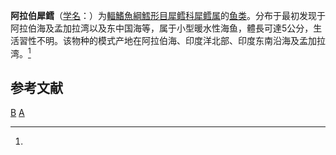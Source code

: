 {{Speciesbox
| genus = Bregmaceros
| species = arabicus
| status = NE
| status_system = IUCN3.1
| authority = (D'Ancona et Cavinato, 1965)<ref name='id6772'>{{cite web| url =http://www.bioinfo.cn/db05/BjdwSpecies.php?action=view&id=6772| title =阿拉伯犀鳕| work =《中国动物物种编目数据库》| publisher =中国科学院微生物研究所| author =中国科学院动物研究所| accessdate =2009-04-11| deadurl =yes| archiveurl =https://web.archive.org/web/20160305082655/http://www.bioinfo.cn/db05/BjdwSpecies.php?action=view&id=6772| archivedate =2016-03-05}}</ref>
}}

'''阿拉伯犀鳕'''（[[学名|学名]]：{{lang|la|''Bregmaceros arabicus''}}）为[[輻鰭魚綱|輻鰭魚綱]][[鱈形目|鱈形目]][[犀鳕科|犀鳕科]][[犀鳕属|犀鳕属]]的[[鱼类|鱼类]]。分布于最初发现于阿拉伯海及孟加拉湾以及东中国海等，属于小型暖水性海鱼，體長可達5公分，生活習性不明。该物种的模式产地在阿拉伯海、印度洋北部、印度东南沿海及孟加拉湾。<ref name='id6772'/>

== 参考文献 ==
{{reflist}}

{{taxonbar}}

[[Category:1965年描述的鱼类|B]]
[[Category:犀鳕属|A]]